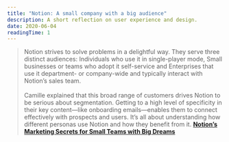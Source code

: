 ```yaml
---
title: "Notion: A small company with a big audience"
description: A short reflection on user experience and design.
date: 2020-06-04
readingTime: 1
---
```


>Notion strives to solve problems in a delightful way. They serve three distinct audiences: Individuals who use it in single-player mode, Small businesses or teams who adopt it self-service and Enterprises that use it department- or company-wide and typically interact with Notion’s sales team.<br /><br />
Camille explained that this broad range of customers drives Notion to be serious about segmentation. Getting to a high level of specificity in their key content—like onboarding emails—enables them to connect effectively with prospects and users. It’s all about understanding how different personas use Notion and how they benefit from it.
**<a href="https://openviewpartners.com/blog/notion-marketing-secrets">Notion’s Marketing Secrets for Small Teams with Big Dreams</a>**